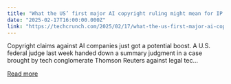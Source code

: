 ```yaml
---
title: "What the US’ first major AI copyright ruling might mean for IP law"
date: "2025-02-17T16:00:00.000Z"
link: "https://techcrunch.com/2025/02/17/what-the-us-first-major-ai-copyright-ruling-might-mean-for-ip-law/"
---
```


Copyright claims against AI companies just got a potential boost. A U.S. federal judge last week handed down a summary judgment in a case brought by tech conglomerate Thomson Reuters against legal tec...

[Read more](https://techcrunch.com/2025/02/17/what-the-us-first-major-ai-copyright-ruling-might-mean-for-ip-law/)
